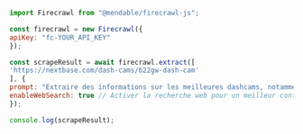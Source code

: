 ```js Node
import Firecrawl from "@mendable/firecrawl-js";

const firecrawl = new Firecrawl({
apiKey: "fc-YOUR_API_KEY"
});

const scrapeResult = await firecrawl.extract([
'https://nextbase.com/dash-cams/622gw-dash-cam'
], {
prompt: "Extraire des informations sur les meilleures dashcams, notamment les prix, les fonctionnalités, les avantages et inconvénients, ainsi que les avis.",
enableWebSearch: true // Activer la recherche web pour un meilleur contexte
});

console.log(scrapeResult);
```
